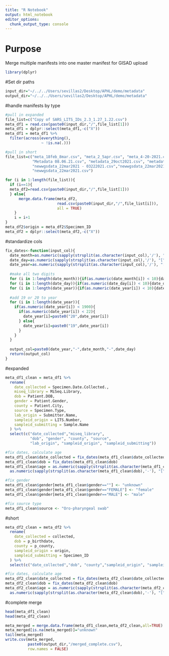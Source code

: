 ```yaml
---
title: "R Notebook"
output: html_notebook
editor_options: 
  chunk_output_type: console
---
```


# Purpose
Merge multiple manifests into one master manifest for GISAD upload

```r
library(dplyr)
```


#Set dir paths
```r
input_dir="~/../../Users/sevillas2/Desktop/APHL/demo/metadata"
output_dir="~/../../Users/sevillas2/Desktop/APHL/demo/metadata"

```

#handle manifests by type
```r
#pull in expanded
file_list=c("Copy of SARS_LITS_IDs_2.3_1.27_1.22.csv")
meta_df1 = read.csv(paste0(input_dir,"/",file_list[1]))
meta_df1 = dplyr::select(meta_df1,-c("X"))
meta_df1 = meta_df1 %>% 
  filter(across(everything(),
                ~ !is.na(.)))

#pull in short
file_list=c("meta_18feb_8mar.csv", "meta_2_5apr.csv", "meta_4-20-2021.csv" ,"meta_5-18-2021.csv", 
            "Metadata 08.06.21.csv", "metadata_29oct2021.csv", "metadata_5nov2021.csv", 
            "newwgsdata_22mar2021 - 03222021.csv","newwgsdata_22mar2021 - 03242021.csv", 
            "newwgsdata_22mar2021.csv")

for (i in 1:length(file_list)){
  if (i==1){
  meta_df2=read.csv(paste0(input_dir,"/",file_list[1]))
  } else{
      merge.data.frame(meta_df2,
                       read.csv(paste0(input_dir,"/",file_list[i])),
                       all = TRUE)
    }
    i = i+1
}
meta_df2$origin = meta_df2$Specimen_ID
meta_df2 = dplyr::select(meta_df2,-c("X"))
```

#standardize cols
```r
fix_dates<-function(input_col){
  date_month=as.numeric(sapply(strsplit(as.character(input_col),'/'), "[", 1))
  date_day=as.numeric(sapply(strsplit(as.character(input_col),'/'), "[", 2))
  date_year=as.numeric(sapply(strsplit(as.character(input_col),'/'), "[", 3))
  
  #make all two digits
  for (i in 1:length(date_month)){if(as.numeric(date_month[i]) < 10){date_month[i]=paste0("0",date_month[i])}}
  for (i in 1:length(date_day)){if(as.numeric(date_day[i]) < 10){date_day[i]=paste0("0",date_day[i])}}
  for (i in 1:length(date_year)){if(as.numeric(date_year[i]) < 10){date_year[i]=paste0("0",date_year[i])}}
  
  #add 19 or 20 to year
  for (i in 1:length(date_year)){
    if(as.numeric(date_year[i]) < 1900){
      if(as.numeric(date_year[i]) < 22){
        date_year[i]=paste0("20",date_year[i])  
      } else{
        date_year[i]=paste0("19",date_year[i])
      }
    }
  }
  
  output_col=paste0(date_year,"-",date_month,"-",date_day)
  return(output_col)
}
```

#expanded
```r
meta_df1_clean = meta_df1 %>%
  rename(
    date_collected = Specimen.Date.Collected.,
    miseq_library = MiSeq.Library,
    dob = Patient.DOB,
    gender = Patient.Gender,
    county = Patient.City,
    source = Specimen.Type,
    lab_origin = Submitter.Name,
    sampleid_origin = LITS.Number,
    sampleid_submitting = Sample.Name
  ) %>%
  select(c("date_collected","miseq_library",
           "dob", "gender", "county", "source",
           "lab_origin", "sampleid_origin", "sampleid_submitting"))

#fix dates, calculate age
meta_df1_clean$date_collected = fix_dates(meta_df1_clean$date_collected)
meta_df1_clean$dob = fix_dates(meta_df1_clean$dob)
meta_df1_clean$age = as.numeric(sapply(strsplit(as.character(meta_df1_clean$date_collected),'-'), "[", 1)) -
  as.numeric(sapply(strsplit(as.character(meta_df1_clean$dob),'-'), "[", 1))

#fix gender
meta_df1_clean$gender[meta_df1_clean$gender==""] <- "unknown"
meta_df1_clean$gender[meta_df1_clean$gender=="FEMALE"] <- "female"
meta_df1_clean$gender[meta_df1_clean$gender=="MALE"] <- "male"

#fix source type
meta_df1_clean$source <- "Oro-pharyngeal swab"
```

#short
```r
meta_df2_clean = meta_df2 %>%
  rename(
    date_collected = collected,
    dob = p_birthdate,
    county = p_county,
    sampleid_origin = origin,
    sampleid_submitting = Specimen_ID
  ) %>%
  select(c("date_collected","dob", "county","sampleid_origin", "sampleid_submitting"))

#fix dates, calculate age
meta_df2_clean$date_collected = fix_dates(meta_df2_clean$date_collected)
meta_df2_clean$dob = fix_dates(meta_df2_clean$dob)
meta_df2_clean$age = as.numeric(sapply(strsplit(as.character(meta_df2_clean$date_collected),'-'), "[", 1)) -
  as.numeric(sapply(strsplit(as.character(meta_df2_clean$dob),'-'), "[", 1))
```

#complete merge
```r
head(meta_df1_clean)
head(meta_df2_clean)

meta_merged = merge.data.frame(meta_df1_clean,meta_df2_clean,all=TRUE)
meta_merged[is.na(meta_merged)]="unknown"
tail(meta_merged)
write.csv(meta_merged,
          paste0(output_dir,"/merged_complete.csv"),
          row.names = FALSE)
```

